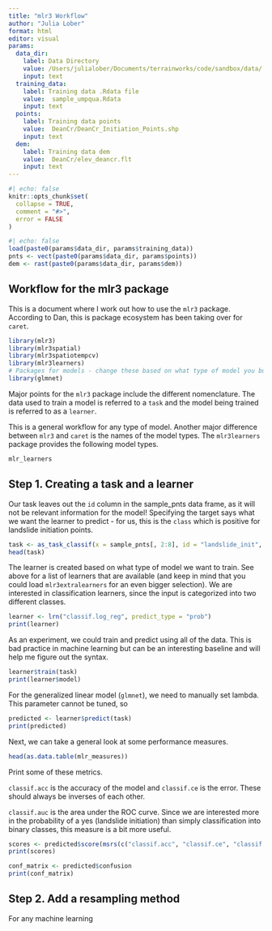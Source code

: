 ```yaml
---
title: "mlr3 Workflow"
author: "Julia Lober"
format: html
editor: visual
params:
  data_dir:
    label: Data Directory
    value: /Users/julialober/Documents/terrainworks/code/sandbox/data/
    input: text
  training_data:
    label: Training data .Rdata file
    value:  sample_umpqua.Rdata
    input: text
  points:
    label: Training data points
    value:  DeanCr/DeanCr_Initiation_Points.shp
    input: text
  dem:
    label: Training data dem
    value:  DeanCr/elev_deancr.flt
    input: text
---
```


```r
#| echo: false
knitr::opts_chunk$set(
  collapse = TRUE,
  comment = "#>",
  error = FALSE
)
```

```r
#| echo: false
load(paste0(params$data_dir, params$training_data))
pnts <- vect(paste0(params$data_dir, params$points))
dem <- rast(paste0(params$data_dir, params$dem))
```

## Workflow for the mlr3 package

This is a document where I work out how to use the `mlr3` package. According to Dan, this is package ecosystem has been taking over for `caret`.

```r
library(mlr3)
library(mlr3spatial)
library(mlr3spatiotempcv)
library(mlr3learners)
# Packages for models - change these based on what type of model you build
library(glmnet)
```

Major points for the `mlr3` package include the different nomenclature. The data used to train a model is referred to a `task` and the model being trained is referred to as a `learner`.

This is a general workflow for any type of model. Another major difference between `mlr3` and `caret` is the names of the model types. The `mlr3learners` package provides the following model types.

```r
mlr_learners
```

## Step 1. Creating a task and a learner

Our task leaves out the `id` column in the sample_pnts data frame, as it will not be relevant information for the model! Specifying the target says what we want the learner to predict - for us, this is the `class` which is positive for landslide initiation points.

```r
task <- as_task_classif(x = sample_pnts[, 2:8], id = "landslide_init", target = "class")
head(task)
```

The learner is created based on what type of model we want to train. See above for a list of learners that are available (and keep in mind that you could load `mlr3extralearners` for an even bigger selection). We are interested in classification learners, since the input is categorized into two different classes.

```r
learner <- lrn("classif.log_reg", predict_type = "prob")
print(learner)
```

As an experiment, we could train and predict using all of the data. This is bad practice in machine learning but can be an interesting baseline and will help me figure out the syntax.

```r
learner$train(task)
print(learner$model)
```

For the generalized linear model (`glmnet`), we need to manually set lambda. This parameter cannot be tuned, so

```r
predicted <- learner$predict(task)
print(predicted)
```

Next, we can take a general look at some performance measures.

```r
head(as.data.table(mlr_measures))
```

Print some of these metrics.

`classif.acc` is the accuracy of the model and `classif.ce` is the error. These should always be inverses of each other.

`classif.auc` is the area under the ROC curve. Since we are interested more in the probability of a yes (landslide initiation) than simply classification into binary classes, this measure is a bit more useful.

```r
scores <- predicted$score(msrs(c("classif.acc", "classif.ce", "classif.auc")))
print(scores)

conf_matrix <- predicted$confusion
print(conf_matrix)
```

## Step 2. Add a resampling method

For any machine learning

```r

```
